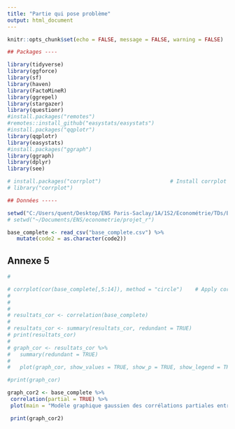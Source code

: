 ```yaml
---
title: "Partie qui pose problème"
output: html_document
---
```


```r
knitr::opts_chunk$set(echo = FALSE, message = FALSE, warning = FALSE)

## Packages ----

library(tidyverse)
library(ggforce)
library(sf)
library(haven)
library(FactoMineR)
library(ggrepel)
library(stargazer)
library(questionr)
#install.packages("remotes")
#remotes::install_github("easystats/easystats")
#install.packages("qqplotr")
library(qqplotr)
library(easystats)
#install.packages("ggraph")
library(ggraph)
library(dplyr)
library(see)

# install.packages("corrplot")                      # Install corrplot package
# library("corrplot")  

## Données -----

setwd("C:/Users/quent/Desktop/ENS Paris-Saclay/1A/1S2/Econométrie/TDs/Bases de données/Documents/projet-econometrie")
# setwd("~/Documents/ENS/econometrie/projet_r")

base_complete <- read_csv("base_complete.csv") %>%
   mutate(code2 = as.character(code2))

```

## Annexe 5

```r
#

# corrplot(cor(base_complete[,5:14]), method = "circle")    # Apply corrplot function
# 
# 
# 
# resultats_cor <- correlation(base_complete)
# 
# resultats_cor <- summary(resultats_cor, redundant = TRUE)
# print(resultats_cor)
# 
# graph_cor <- resultats_cor %>%
#   summary(redundant = TRUE)
# 
#   plot(graph_cor, show_values = TRUE, show_p = TRUE, show_legend = TRUE)

#print(graph_cor)

graph_cor2 <- base_complete %>%
 correlation(partial = TRUE) %>%
 plot(main = "Modèle graphique gaussien des corrélations partiales entre les variables")

 print(graph_cor2)

```